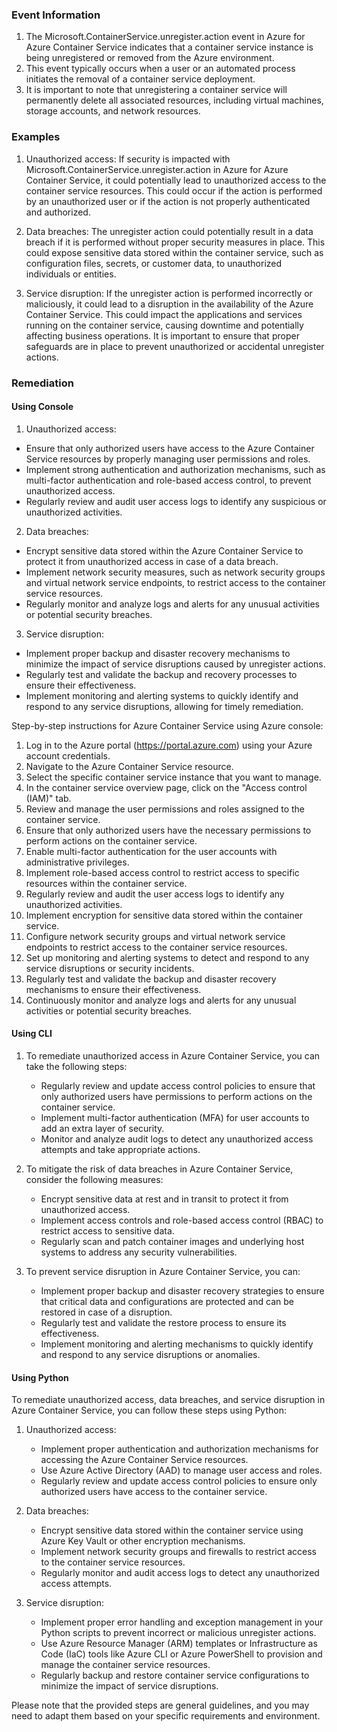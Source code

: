 
### Event Information

1. The Microsoft.ContainerService.unregister.action event in Azure for Azure Container Service indicates that a container service instance is being unregistered or removed from the Azure environment.
2. This event typically occurs when a user or an automated process initiates the removal of a container service deployment.
3. It is important to note that unregistering a container service will permanently delete all associated resources, including virtual machines, storage accounts, and network resources.


### Examples

1. Unauthorized access: If security is impacted with Microsoft.ContainerService.unregister.action in Azure for Azure Container Service, it could potentially lead to unauthorized access to the container service resources. This could occur if the action is performed by an unauthorized user or if the action is not properly authenticated and authorized.

2. Data breaches: The unregister action could potentially result in a data breach if it is performed without proper security measures in place. This could expose sensitive data stored within the container service, such as configuration files, secrets, or customer data, to unauthorized individuals or entities.

3. Service disruption: If the unregister action is performed incorrectly or maliciously, it could lead to a disruption in the availability of the Azure Container Service. This could impact the applications and services running on the container service, causing downtime and potentially affecting business operations. It is important to ensure that proper safeguards are in place to prevent unauthorized or accidental unregister actions.

### Remediation

#### Using Console

1. Unauthorized access:
- Ensure that only authorized users have access to the Azure Container Service resources by properly managing user permissions and roles.
- Implement strong authentication and authorization mechanisms, such as multi-factor authentication and role-based access control, to prevent unauthorized access.
- Regularly review and audit user access logs to identify any suspicious or unauthorized activities.

2. Data breaches:
- Encrypt sensitive data stored within the Azure Container Service to protect it from unauthorized access in case of a data breach.
- Implement network security measures, such as network security groups and virtual network service endpoints, to restrict access to the container service resources.
- Regularly monitor and analyze logs and alerts for any unusual activities or potential security breaches.

3. Service disruption:
- Implement proper backup and disaster recovery mechanisms to minimize the impact of service disruptions caused by unregister actions.
- Regularly test and validate the backup and recovery processes to ensure their effectiveness.
- Implement monitoring and alerting systems to quickly identify and respond to any service disruptions, allowing for timely remediation.

Step-by-step instructions for Azure Container Service using Azure console:
1. Log in to the Azure portal (https://portal.azure.com) using your Azure account credentials.
2. Navigate to the Azure Container Service resource.
3. Select the specific container service instance that you want to manage.
4. In the container service overview page, click on the "Access control (IAM)" tab.
5. Review and manage the user permissions and roles assigned to the container service.
6. Ensure that only authorized users have the necessary permissions to perform actions on the container service.
7. Enable multi-factor authentication for the user accounts with administrative privileges.
8. Implement role-based access control to restrict access to specific resources within the container service.
9. Regularly review and audit the user access logs to identify any unauthorized activities.
10. Implement encryption for sensitive data stored within the container service.
11. Configure network security groups and virtual network service endpoints to restrict access to the container service resources.
12. Set up monitoring and alerting systems to detect and respond to any service disruptions or security incidents.
13. Regularly test and validate the backup and disaster recovery mechanisms to ensure their effectiveness.
14. Continuously monitor and analyze logs and alerts for any unusual activities or potential security breaches.

#### Using CLI

1. To remediate unauthorized access in Azure Container Service, you can take the following steps:
   - Regularly review and update access control policies to ensure that only authorized users have permissions to perform actions on the container service.
   - Implement multi-factor authentication (MFA) for user accounts to add an extra layer of security.
   - Monitor and analyze audit logs to detect any unauthorized access attempts and take appropriate actions.

2. To mitigate the risk of data breaches in Azure Container Service, consider the following measures:
   - Encrypt sensitive data at rest and in transit to protect it from unauthorized access.
   - Implement access controls and role-based access control (RBAC) to restrict access to sensitive data.
   - Regularly scan and patch container images and underlying host systems to address any security vulnerabilities.

3. To prevent service disruption in Azure Container Service, you can:
   - Implement proper backup and disaster recovery strategies to ensure that critical data and configurations are protected and can be restored in case of a disruption.
   - Regularly test and validate the restore process to ensure its effectiveness.
   - Implement monitoring and alerting mechanisms to quickly identify and respond to any service disruptions or anomalies.

#### Using Python

To remediate unauthorized access, data breaches, and service disruption in Azure Container Service, you can follow these steps using Python:

1. Unauthorized access:
   - Implement proper authentication and authorization mechanisms for accessing the Azure Container Service resources.
   - Use Azure Active Directory (AAD) to manage user access and roles.
   - Regularly review and update access control policies to ensure only authorized users have access to the container service.

2. Data breaches:
   - Encrypt sensitive data stored within the container service using Azure Key Vault or other encryption mechanisms.
   - Implement network security groups and firewalls to restrict access to the container service resources.
   - Regularly monitor and audit access logs to detect any unauthorized access attempts.

3. Service disruption:
   - Implement proper error handling and exception management in your Python scripts to prevent incorrect or malicious unregister actions.
   - Use Azure Resource Manager (ARM) templates or Infrastructure as Code (IaC) tools like Azure CLI or Azure PowerShell to provision and manage the container service resources.
   - Regularly backup and restore container service configurations to minimize the impact of service disruptions.

Please note that the provided steps are general guidelines, and you may need to adapt them based on your specific requirements and environment.

